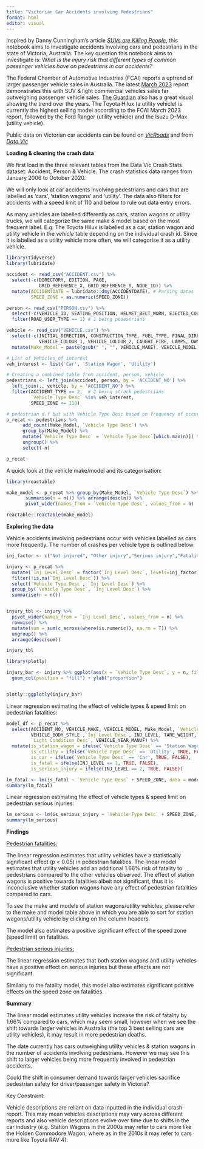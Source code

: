---
title: "Victorian Car Accidents involving Pedestrians"
format: html
editor: visual
---

Inspired by Danny Cunningham's article [*SUVs are Killing People*](https://towardsdatascience.com/suvs-are-killing-people-de6ce08bac3d), this notebook aims to investigate accidents involving cars and pedestrians in the state of Victoria, Australia. The key question this notebook aims to investigate is: W*hat is the injury risk that different types of common passenger vehicles have on pedestrians in car accidents?*

The Federal Chamber of Automotive Industries (FCAI) reports a uptrend of larger passenger vehicle sales in Australia. The latest [March 2023](https://www.fcai.com.au/news/index/view/news/793) report demonstrates this with SUV & light commercial vehicles sales far outweighing passenger vehicle sales. [The Guardian](https://www.theguardian.com/news/datablog/2023/mar/19/suvs-are-more-popular-than-ever-in-australia-but-there-is-a-downside) also has a great visual showing the trend over the years. The Toyota Hilux (a utility vehicle) is currently the highest selling model according to the FCAI March 2023 report, followed by the Ford Ranger (utility vehicle) and the Isuzu D-Max (utility vehicle).

Public data on Victorian car accidents can be found on [*VicRoads*](https://www.vicroads.vic.gov.au/safety-and-road-rules/safety-statistics/crash-statistics) and from [*Data Vic*](https://discover.data.vic.gov.au/dataset/crash-stats-data-extract)

**Loading & cleaning the crash data**

We first load in the three relevant tables from the Data Vic Crash Stats dataset: Accident, Person & Vehicle. The crash statistics data ranges from January 2006 to October 2020.

We will only look at car accidents involving pedestrians and cars that are labelled as 'cars', 'station wagons' and 'utility'. The data also filters for accidents with a speed limit of 110 and below to rule out data entry errors.

As many vehicles are labelled differently as cars, station wagons or utility trucks, we will categorize the same make & model based on the most frequent label. E.g. The Toyota Hilux is labelled as a car, station wagon and utility vehicle in the *vehicle* table depending on the individual crash id. Since it is labelled as a utility vehicle more often, we will categorise it as a utility vehicle.

```{r error=FALSE, warning=FALSE, message=FALSE}

library(tidyverse)
library(lubridate)

accident <- read_csv("ACCIDENT.csv") %>% 
  select(-c(DIRECTORY, EDITION, PAGE, 
            GRID_REFERENCE_X, GRID_REFERENCE_Y, NODE_ID)) %>%
  mutate(ACCIDENTDATE = lubridate::dmy(ACCIDENTDATE), # Parsing dates
         SPEED_ZONE = as.numeric(SPEED_ZONE)) 

person <- read_csv("PERSON.csv") %>%
  select(-c(VEHICLE_ID, SEATING_POSITION, HELMET_BELT_WORN, EJECTED_CODE)) %>%
  filter(ROAD_USER_TYPE == 1) # 1 being pedestrians

vehicle <- read_csv("VEHICLE.csv") %>%
  select(-c(INITIAL_DIRECTION, CONSTRUCTION_TYPE, FUEL_TYPE, FINAL_DIRECTION, TRAILER_TYPE,
            VEHICLE_COLOUR_1, VEHICLE_COLOUR_2, CAUGHT_FIRE, LAMPS, OWNER_POSTCODE, TOWED_AWAY_FLAG)) %>%
  mutate(Make_Model = paste(gsub(" ", "", VEHICLE_MAKE), VEHICLE_MODEL))

# List of Vehicles of interest
veh_interest <- list('Car', 'Station Wagon', 'Utility')

# Creating a combined table from accident, person, vehicle
pedestrians <- left_join(accident, person, by = 'ACCIDENT_NO') %>%
  left_join(., vehicle, by = 'ACCIDENT_NO') %>%
  filter(ACCIDENT_TYPE == 2,  # 2 being struck pedestrians
         `Vehicle Type Desc` %in% veh_interest,
         SPEED_ZONE <= 110) 

# pedestrian d.f but with Vehicle Type Desc based on frequency of occurence
p_recat <- pedestrians %>% 
      add_count(Make_Model, `Vehicle Type Desc`) %>%
      group_by(Make_Model) %>%
      mutate(`Vehicle Type Desc` = `Vehicle Type Desc`[which.max(n)]) %>%
      ungroup() %>%
      select(-n)

p_recat
```

A quick look at the vehicle make/model and its categorisation:

```{r error=FALSE, warning=FALSE, message=FALSE}
library(reactable)

make_model <- p_recat %>% group_by(Make_Model, `Vehicle Type Desc`) %>% 
       summarise(n = n()) %>% arrange(desc(n)) %>% 
       pivot_wider(names_from = `Vehicle Type Desc`, values_from = n)

reactable::reactable(make_model)
```

**Exploring the data**

Vehicle accidents involving pedestrians occur with vehicles labelled as cars more frequently. The number of crashes per vehicle type is outlined below:

```{r error=FALSE, warning=FALSE, message=FALSE}

inj_factor <- c("Not injured", "Other injury","Serious injury","Fatality")

injury <- p_recat %>%
  mutate(`Inj Level Desc` = factor(`Inj Level Desc`, levels=inj_factor)) %>%
  filter(!is.na(`Inj Level Desc`)) %>%
  select(`Vehicle Type Desc`, `Inj Level Desc`) %>%
  group_by(`Vehicle Type Desc`, `Inj Level Desc`) %>%
  summarise(n = n())


injury_tbl <- injury %>%
  pivot_wider(names_from = `Inj Level Desc`, values_from = n) %>%
  rowwise() %>%
  mutate(sum = sum(c_across(where(is.numeric)), na.rm = T)) %>%
  ungroup() %>%
  arrange(desc(sum))

injury_tbl

```

```{r error=FALSE, warning=FALSE, message=FALSE}
library(plotly)

injury_bar <- injury %>% ggplot(aes(x = `Vehicle Type Desc`, y = n, fill = `Inj Level Desc`)) +
  geom_col(position = "fill") + ylab("proportion")


plotly::ggplotly(injury_bar)

```

Linear regression estimating the effect of vehicle types & speed limit on pedestrian fatalities:

```{r error=FALSE, warning=FALSE, message=FALSE}
model_df <- p_recat %>%
  select(ACCIDENT_NO, VEHICLE_MAKE, VEHICLE_MODEL, Make_Model, `Vehicle Type Desc`,
         VEHICLE_BODY_STYLE ,`Inj Level Desc`, INJ_LEVEL, TARE_WEIGHT, SPEED_ZONE,
         `Light Condition Desc`, VEHICLE_YEAR_MANUF) %>%
  mutate(is_station_wagon = ifelse(`Vehicle Type Desc` == 'Station Wagon', TRUE, FALSE),
         is_utility = ifelse(`Vehicle Type Desc` == 'Utility', TRUE, FALSE),
         is_car = ifelse(`Vehicle Type Desc` == 'Car', TRUE, FALSE),
         is_fatal = ifelse(INJ_LEVEL == 1, TRUE, FALSE),
         is_serious_injury = ifelse(INJ_LEVEL == 2, TRUE, FALSE)) 

lm_fatal <- lm(is_fatal ~ `Vehicle Type Desc` + SPEED_ZONE, data = model_df)
summary(lm_fatal)

```

Linear regression estimating the effect of vehicle types & speed limit on pedestrian serious injuries:

```{r error=FALSE, warning=FALSE, message=FALSE}
lm_serious <- lm(is_serious_injury ~ `Vehicle Type Desc` + SPEED_ZONE, data = model_df)
summary(lm_serious)
```

**Findings**

[Pedestrian fatalities:]{.underline}

The linear regression estimates that utility vehicles have a statistically significant effect (p \< 0.05) in pedestrian fatalities. The linear model estimates that utility vehicles add an additional 1.66% risk of fatality to pedestrians compared to the other vehicles observed. The effect of station wagons is positive towards fatalities albeit not significant, thus it is inconclusive whether station wagons have any effect of pedestrian fatalities compared to cars.

To see the make and models of station wagons/utility vehicles, please refer to the make and model table above in which you are able to sort for station wagons/utility vehicle by clicking on the column headers.

The model also estimates a positive significant effect of the speed zone (speed limit) on fatalities.

[Pedestrian serious injuries:]{.underline}

The linear regression estimates that both station wagons and utility vehicles have a positive effect on serious injuries but these effects are not significant.

Similarly to the fatality model, this model also estimates significant positive effects on the speed zone on fatalities.

**Summary**

The linear model estimates utility vehicles increase the risk of fatality by 1.66% compared to cars, which may seem small, however when we see the shift towards larger vehicles in Australia (the top 3 best selling cars are utility vehicles), it may result in more pedestrian deaths.

The date currently has cars outweighing utility vehicles & station wagons in the number of accidents involving pedestrians. However we may see this shift to larger vehicles being more frequently involved in pedestrian accidents.

Could the shift in consumer demand towards larger vehicles sacrifice pedestrian safety for driver/passenger safety in Victoria?

Key Constraint:

Vehicle descriptions are reliant on data inputted in the individual crash report. This may mean vehicles descriptions may vary across different reports and also vehicle descriptions evolve over time due to shifts in the car industry (e.g. Station Wagons in the 2000s may refer to cars more like the Holden Commodore Wagon, where as in the 2010s it may refer to cars more like Toyota RAV 4).
